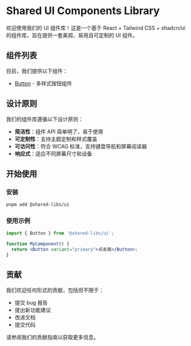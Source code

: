 
<Meta title="Introduction" />

# Shared UI Components Library

欢迎使用我们的 UI 组件库！这是一个基于 React + Tailwind CSS + shadcn/ui 的组件库，旨在提供一套美观、易用且可定制的 UI 组件。

## 组件列表

目前，我们提供以下组件：

- [Button](/docs/ui-button--docs) - 多样式按钮组件

## 设计原则

我们的组件库遵循以下设计原则：

- **简洁性**：组件 API 简单明了，易于使用
- **可定制性**：支持主题定制和样式覆盖
- **可访问性**：符合 WCAG 标准，支持键盘导航和屏幕阅读器
- **响应式**：适应不同屏幕尺寸和设备

## 开始使用

### 安装

```bash
pnpm add @shared-libs/ui
```

### 使用示例

```jsx
import { Button } from '@shared-libs/ui';

function MyComponent() {
  return <Button variant="primary">点击我</Button>;
}
```

## 贡献

我们欢迎任何形式的贡献，包括但不限于：

- 提交 bug 报告
- 提出新功能建议
- 改进文档
- 提交代码

请参阅我们的贡献指南以获取更多信息。
